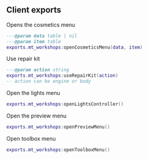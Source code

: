 ## Client exports
Opens the cosmetics menu
```lua copy
---@param data table | nil
---@param item table
exports.mt_workshops:openCosmeticsMenu(data, item)
```

Use repair kit
```lua copy
---@param action string
exports.mt_workshops:useRepairKit(action)
-- action can be engine or body
```

Open the lights menu
```lua copy
exports.mt_workshops:openLightsController()
```

Open the preview menu
```lua copy
exports.mt_workshops:openPreviewMenu()
```

Open toolbox menu
```lua copy
exports.mt_workshops:openToolboxMenu()
```
